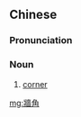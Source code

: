 {{also|墙角}}
==Chinese==
{{zh-forms|s=墙角}}

===Pronunciation===
{{zh-pron
|m=qiángjiǎo
|cat=n
}}

===Noun===
{{zh-noun}}

# [[corner]] {{qualifier|formed by two walls}}

[[mg:牆角]]
